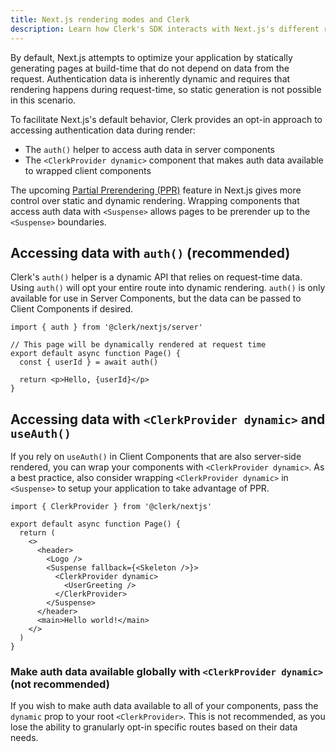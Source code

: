 ```yaml
---
title: Next.js rendering modes and Clerk
description: Learn how Clerk's SDK interacts with Next.js's different rendering modes.
---
```


By default, Next.js attempts to optimize your application by statically generating pages at build-time that do not depend on data from the request. Authentication data is inherently dynamic and requires that rendering happens during request-time, so static generation is not possible in this scenario.

To facilitate Next.js's default behavior, Clerk provides an opt-in approach to accessing authentication data during render:

- The `auth()` helper to access auth data in server components
- The `<ClerkProvider dynamic>` component that makes auth data available to wrapped client components

The upcoming [Partial Prerendering (PPR)](https://nextjs.org/docs/app/building-your-application/rendering/partial-prerendering) feature in Next.js gives more control over static and dynamic rendering. Wrapping components that access auth data with `<Suspense>` allows pages to be prerender up to the `<Suspense>` boundaries.

## Accessing data with `auth()` (recommended)

Clerk's `auth()` helper is a dynamic API that relies on request-time data. Using `auth()` will opt your entire route into dynamic rendering. `auth()` is only available for use in Server Components, but the data can be passed to Client Components if desired.

```tsx
import { auth } from '@clerk/nextjs/server'

// This page will be dynamically rendered at request time
export default async function Page() {
  const { userId } = await auth()

  return <p>Hello, {userId}</p>
}
```

## Accessing data with `<ClerkProvider dynamic>` and `useAuth()`

If you rely on `useAuth()` in Client Components that are also server-side rendered, you can wrap your components with `<ClerkProvider dynamic>`. As a best practice, also consider wrapping `<ClerkProvider dynamic>` in `<Suspense>` to setup your application to take advantage of PPR.

```tsx
import { ClerkProvider } from '@clerk/nextjs'

export default async function Page() {
  return (
    <>
      <header>
        <Logo />
        <Suspense fallback={<Skeleton />}>
          <ClerkProvider dynamic>
            <UserGreeting />
          </ClerkProvider>
        </Suspense>
      </header>
      <main>Hello world!</main>
    </>
  )
}
```

### Make auth data available globally with `<ClerkProvider dynamic>` (not recommended)

If you wish to make auth data available to all of your components, pass the `dynamic` prop to your root `<ClerkProvider>`. This is not recommended, as you lose the ability to granularly opt-in specific routes based on their data needs.
